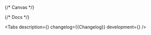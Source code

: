 

<Meta title='Deprecated components/DateInput' component={DateInput} id='DateInput' />

{/* Canvas */}

<Story name='DateInput'>
    <DateInput
        block={boolean('block', false)}
        size={select('size', ['s', 'm', 'l', 'xl'], 's')}
        error={text('error', '')}
        hint={text('hint', '')}
        label={text('label', '')}
    />
</Story>

{/* Docs */}

<ComponentHeader name='DateInput' children='Поле для указания даты.' />

<Tabs
    description={<Description />}
    changelog={<Markdown>{Changelog}</Markdown>}
    development={<Development />}
/>
